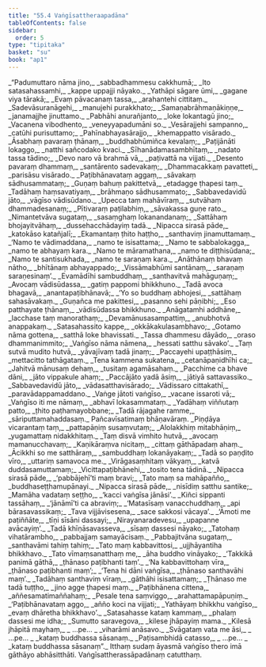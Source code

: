 ```yaml
---
title: "55.4 Vaṅgīsattheraapadāna"
tableOfContents: false
sidebar:
  order: 5
type: "tipitaka"
basket: "su"
book: "ap1"
---
```



<DynamicBreadcrumb />

<Division number="96" book="ap1">

<Paragraph number="7435" type="verses" book="ap1">
_“Padumuttaro nāma jino,_  
_sabbadhammesu cakkhumā;_  
_Ito satasahassamhi,_  
_kappe uppajji nāyako._  

</Paragraph>

</Division>
<Division number="97" book="ap1">

<Paragraph number="7436" type="verses" book="ap1">
_Yathāpi sāgare ūmi,_  
_gagane viya tārakā;_  
_Evaṃ pāvacanaṃ tassa,_  
_arahantehi cittitaṃ._  

</Paragraph>

</Division>
<Division number="98" book="ap1">

<Paragraph number="7437" type="verses" book="ap1">
_Sadevāsuranāgehi,_  
_manujehi purakkhato;_  
_Samaṇabrāhmaṇākiṇṇe,_  
_janamajjhe jinuttamo._  

</Paragraph>

</Division>
<Division number="99" book="ap1">

<Paragraph number="7438" type="verses" book="ap1">
_Pabhāhi anurañjanto,_  
_loke lokantagū jino;_  
_Vacanena vibodhento,_  
_veneyyapadumāni so._  

</Paragraph>

</Division>
<Division number="100" book="ap1">

<Paragraph number="7439" type="verses" book="ap1">
_Vesārajjehi sampanno,_  
_catūhi purisuttamo;_  
_Pahīnabhayasārajjo,_  
_khemappatto visārado._  

</Paragraph>

</Division>
<Division number="101" book="ap1">

<Paragraph number="7440" type="verses" book="ap1">
_Āsabhaṃ pavaraṃ ṭhānaṃ,_  
_buddhabhūmiñca kevalaṃ;_  
_Paṭijānāti lokaggo,_  
_natthi sañcodako kvaci._  

</Paragraph>

</Division>
<Division number="102" book="ap1">

<Paragraph number="7441" type="verses" book="ap1">
_Sīhanādamasambhītaṃ,_  
_nadato tassa tādino;_  
_Devo naro vā brahmā vā,_  
_paṭivattā na vijjati._  

</Paragraph>

</Division>
<Division number="103" book="ap1">

<Paragraph number="7442" type="verses" book="ap1">
_Desento pavaraṃ dhammaṃ,_  
_santārento sadevakaṃ;_  
_Dhammacakkaṃ pavatteti,_  
_parisāsu visārado._  

</Paragraph>

</Division>
<Division number="104" book="ap1">

<Paragraph number="7443" type="verses" book="ap1">
_Paṭibhānavataṃ aggaṃ,_  
_sāvakaṃ sādhusammataṃ;_  
_Guṇaṃ bahuṃ pakittetvā,_  
_etadagge ṭhapesi taṃ._  

</Paragraph>

</Division>
<Division number="105" book="ap1">

<Paragraph number="7444" type="verses" book="ap1">
_Tadāhaṃ haṃsavatiyaṃ,_  
_brāhmaṇo sādhusammato;_  
_Sabbavedavidū jāto,_  
_vāgīso vādisūdano._  

</Paragraph>

</Division>
<Division number="106" book="ap1">

<Paragraph number="7445" type="verses" book="ap1">
_Upecca taṃ mahāvīraṃ,_  
_sutvāhaṃ dhammadesanaṃ;_  
_Pītivaraṃ paṭilabhiṃ,_  
_sāvakassa guṇe rato._  

</Paragraph>

</Division>
<Division number="107" book="ap1">

<Paragraph number="7446" type="verses" book="ap1">
_Nimantetvāva sugataṃ,_  
_sasaṃghaṃ lokanandanaṃ;_  
_Sattāhaṃ bhojayitvāhaṃ,_  
_dussehacchādayiṃ tadā._  

</Paragraph>

</Division>
<Division number="108" book="ap1">

<Paragraph number="7447" type="verses" book="ap1">
_Nipacca sirasā pāde,_  
_katokāso katañjalī;_  
_Ekamantaṃ ṭhito haṭṭho,_  
_santhaviṃ jinamuttamaṃ._  

</Paragraph>

</Division>
<Division number="109" book="ap1">

<Paragraph number="7448" type="verses" book="ap1">
_‘Namo te vādimaddana,_  
_namo te isisattama;_  
_Namo te sabbalokagga,_  
_namo te abhayaṃ kara._  

</Paragraph>

</Division>
<Division number="110" book="ap1">

<Paragraph number="7449" type="verses" book="ap1">
_Namo te māramathana,_  
_namo te diṭṭhisūdana;_  
_Namo te santisukhada,_  
_namo te saraṇaṃ kara._  

</Paragraph>

</Division>
<Division number="111" book="ap1">

<Paragraph number="7450" type="verses" book="ap1">
_Anāthānaṃ bhavaṃ nātho,_  
_bhītānaṃ abhayappado;_  
_Vissāmabhūmi santānaṃ,_  
_saraṇaṃ saraṇesinaṃ’._  

</Paragraph>

</Division>
<Division number="112" book="ap1">

<Paragraph number="7451" type="verses" book="ap1">
_Evamādīhi sambuddhaṃ,_  
_santhavitvā mahāguṇaṃ;_  
_Avocaṃ vādisūdassa,_  
_gatiṃ pappomi bhikkhuno._  

</Paragraph>

</Division>
<Division number="113" book="ap1">

<Paragraph number="7452" type="verses" book="ap1">
_Tadā avoca bhagavā,_  
_anantapaṭibhānavā;_  
_‘Yo so buddhaṃ abhojesi,_  
_sattāhaṃ sahasāvakaṃ._  

</Paragraph>

</Division>
<Division number="114" book="ap1">

<Paragraph number="7453" type="verses" book="ap1">
_Guṇañca me pakittesi,_  
_pasanno sehi pāṇibhi;_  
_Eso patthayate ṭhānaṃ,_  
_vādisūdassa bhikkhuno._  

</Paragraph>

</Division>
<Division number="115" book="ap1">

<Paragraph number="7454" type="verses" book="ap1">
_Anāgatamhi addhāne,_  
_lacchase taṃ manorathaṃ;_  
_Devamānusasampattiṃ,_  
_anubhotvā anappakaṃ._  

</Paragraph>

</Division>
<Division number="116" book="ap1">

<Paragraph number="7455" type="verses" book="ap1">
_Satasahassito kappe,_  
_okkākakulasambhavo;_  
_Gotamo nāma gottena,_  
_satthā loke bhavissati._  

</Paragraph>

</Division>
<Division number="117" book="ap1">

<Paragraph number="7456" type="verses" book="ap1">
_Tassa dhammesu dāyādo,_  
_oraso dhammanimmito;_  
_Vaṅgīso nāma nāmena,_  
_hessati satthu sāvako’._  

</Paragraph>

</Division>
<Division number="118" book="ap1">

<Paragraph number="7457" type="verses" book="ap1">
_Taṃ sutvā mudito hutvā,_  
_yāvajīvaṃ tadā jinaṃ;_  
_Paccayehi upaṭṭhāsiṃ,_  
_mettacitto tathāgataṃ._  

</Paragraph>

</Division>
<Division number="119" book="ap1">

<Paragraph number="7458" type="verses" book="ap1">
_Tena kammena sukatena,_  
_cetanāpaṇidhīhi ca;_  
_Jahitvā mānusaṃ dehaṃ,_  
_tusitaṃ agamāsahaṃ._  

</Paragraph>

</Division>
<Division number="120" book="ap1">

<Paragraph number="7459" type="verses" book="ap1">
_Pacchime ca bhave dāni,_  
_jāto vippakule ahaṃ;_  
_Paccājāto yadā āsiṃ,_  
_jātiyā sattavassiko._  

</Paragraph>

</Division>
<Division number="121" book="ap1">

<Paragraph number="7460" type="verses" book="ap1">
_Sabbavedavidū jāto,_  
_vādasatthavisārado;_  
_Vādissaro cittakathī,_  
_paravādappamaddano._  

</Paragraph>

</Division>
<Division number="122" book="ap1">

<Paragraph number="7461" type="verses" book="ap1">
_Vaṅge jātoti vaṅgīso,_  
_vacane issaroti vā;_  
_Vaṅgīso iti me nāmaṃ,_  
_abhavī lokasammataṃ._  

</Paragraph>

</Division>
<Division number="123" book="ap1">

<Paragraph number="7462" type="verses" book="ap1">
_Yadāhaṃ viññutaṃ patto,_  
_ṭhito paṭhamayobbane;_  
_Tadā rājagahe ramme,_  
_sāriputtamahaddasaṃ._  


</Paragraph>
</Division>

<Paragraph number="7463" type="center" book="ap1">
Pañcavīsatimaṃ bhāṇavāraṃ.


</Paragraph>

<Division number="124" book="ap1">

<Paragraph number="7464" type="verses" book="ap1">
_Piṇḍāya vicarantaṃ taṃ,_  
_pattapāṇiṃ susaṃvutaṃ;_  
_Alolakkhiṃ mitabhāṇiṃ,_  
_yugamattaṃ nidakkhitaṃ._  

</Paragraph>

</Division>
<Division number="125" book="ap1">

<Paragraph number="7465" type="verses" book="ap1">
_Taṃ disvā vimhito hutvā,_  
_avocaṃ mamanucchavaṃ;_  
_Kaṇikāraṃva nicitaṃ,_  
_cittaṃ gāthāpadaṃ ahaṃ._  

</Paragraph>

</Division>
<Division number="126" book="ap1">

<Paragraph number="7466" type="verses" book="ap1">
_Ācikkhi so me satthāraṃ,_  
_sambuddhaṃ lokanāyakaṃ;_  
_Tadā so paṇḍito vīro,_  
_uttariṃ samavoca me._  

</Paragraph>

</Division>
<Division number="127" book="ap1">

<Paragraph number="7467" type="verses" book="ap1">
_Virāgasaṃhitaṃ vākyaṃ,_  
_katvā duddasamuttamaṃ;_  
_Vicittapaṭibhānehi,_  
_tosito tena tādinā._  

</Paragraph>

</Division>
<Division number="128" book="ap1">

<Paragraph number="7468" type="verses" book="ap1">
_Nipacca sirasā pāde,_  
_‘pabbājehī’ti maṃ bravi;_  
_Tato maṃ sa mahāpañño,_  
_buddhaseṭṭhamupānayi._  

</Paragraph>

</Division>
<Division number="129" book="ap1">

<Paragraph number="7469" type="verses" book="ap1">
_Nipacca sirasā pāde,_  
_nisīdiṃ satthu santike;_  
_Mamāha vadataṃ seṭṭho,_  
_‘kacci vaṅgīsa jānāsi’._  

</Paragraph>

</Division>
<Division number="130" book="ap1">

<Paragraph number="7470" type="verses" book="ap1">
_Kiñci sippanti tassāhaṃ,_  
_‘jānāmī’ti ca abraviṃ;_  
_‘Matasīsaṃ vanacchuddhaṃ,_  
_api bārasavassikaṃ;_  
_Tava vijjāvisesena,_  
_sace sakkosi vācaya’._  

</Paragraph>

</Division>
<Division number="131" book="ap1">

<Paragraph number="7471" type="verses" book="ap1">
_‘Āmoti me paṭiññāte,_  
_tīṇi sīsāni dassayi;_  
_Nirayanaradevesu,_  
_upapanne avācayiṃ’._  

</Paragraph>

</Division>
<Division number="132" book="ap1">

<Paragraph number="7472" type="verses" book="ap1">
_Tadā khīṇāsavasseva,_  
_sīsaṃ dassesi nāyako;_  
_Tatohaṃ vihatārambho,_  
_pabbajjaṃ samayācisaṃ._  

</Paragraph>

</Division>
<Division number="133" book="ap1">

<Paragraph number="7473" type="verses" book="ap1">
_Pabbajitvāna sugataṃ,_  
_santhavāmi tahiṃ tahiṃ;_  
_Tato maṃ kabbavittosi,_  
_ujjhāyantiha bhikkhavo._  

</Paragraph>

</Division>
<Division number="134" book="ap1">

<Paragraph number="7474" type="verses" book="ap1">
_Tato vīmaṃsanatthaṃ me,_  
_āha buddho vināyako;_  
_‘Takkikā panimā gāthā,_  
_ṭhānaso paṭibhanti taṃ’._  

</Paragraph>

</Division>
<Division number="135" book="ap1">

<Paragraph number="7475" type="verses" book="ap1">
_‘Na kabbavittohaṃ vīra,_  
_ṭhānaso paṭibhanti maṃ’;_  
_‘Tena hi dāni vaṅgīsa,_  
_ṭhānaso santhavāhi maṃ’._  

</Paragraph>

</Division>
<Division number="136" book="ap1">

<Paragraph number="7476" type="verses" book="ap1">
_Tadāhaṃ santhaviṃ vīraṃ,_  
_gāthāhi isisattamaṃ;_  
_Ṭhānaso me tadā tuṭṭho,_  
_jino agge ṭhapesi maṃ._  

</Paragraph>

</Division>
<Division number="137" book="ap1">

<Paragraph number="7477" type="verses" book="ap1">
_Paṭibhānena cittena,_  
_aññesamatimaññahaṃ;_  
_Pesale tena saṃviggo,_  
_arahattamapāpuṇiṃ._  

</Paragraph>

</Division>
<Division number="138" book="ap1">

<Paragraph number="7478" type="verses" book="ap1">
_‘Paṭibhānavataṃ aggo,_  
_añño koci na vijjati;_  
_Yathāyaṃ bhikkhu vaṅgīso,_  
_evaṃ dhāretha bhikkhavo’._  

</Paragraph>

</Division>
<Division number="139" book="ap1">

<Paragraph number="7479" type="verses" book="ap1">
_Satasahasse kataṃ kammaṃ,_  
_phalaṃ dassesi me idha;_  
_Sumutto saravegova,_  
_kilese jhāpayiṃ mama._  

</Paragraph>

</Division>
<Division number="140" book="ap1">

<Paragraph number="7480" type="verses" book="ap1">
_Kilesā jhāpitā mayhaṃ,_  
_ …pe… _  
_viharāmi anāsavo._  

</Paragraph>

</Division>
<Division number="141" book="ap1">

<Paragraph number="7481" type="verses" book="ap1">
_Svāgataṃ vata me āsi,_  
_ …pe… _  
_kataṃ buddhassa sāsanaṃ._  

</Paragraph>

</Division>
<Division number="142" book="ap1">

<Paragraph number="7482" type="verses" book="ap1">
_Paṭisambhidā catasso,_  
_ …pe… _  
_kataṃ buddhassa sāsanaṃ”._  

</Paragraph>

<Paragraph number="7483" book="ap1">
Itthaṃ sudaṃ āyasmā vaṅgīso thero imā gāthāyo abhāsitthāti.

</Paragraph>
</Division>

<Paragraph number="7484" type="center" book="ap1">
Vaṅgīsattherassāpadānaṃ catutthaṃ.
</Paragraph>